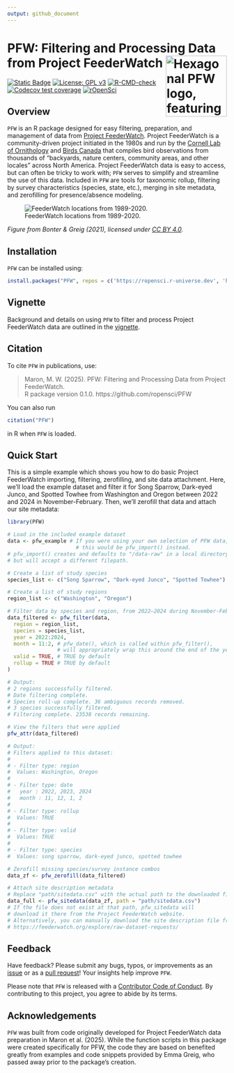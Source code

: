 ```yaml
---
output: github_document
---
```


# PFW: Filtering and Processing Data from Project FeederWatch <img src="man/figures/logo.png" align="right" width=140 alt="Hexagonal PFW logo, featuring a Dark-eyed Junco with a seed in its beak."/>

<!-- badges: start -->
[![Static
Badge](https://www.repostatus.org/badges/latest/active.svg)](https://www.repostatus.org/#active)
[![License: GPL
v3](https://img.shields.io/badge/License-GPL%20v3-blue.svg)](http://www.gnu.org/licenses/gpl-3.0)
[![R-CMD-check](https://github.com/ropensci/PFW/actions/workflows/R-CMD-check.yaml/badge.svg)](https://github.com/ropensci/PFW/actions/workflows/R-CMD-check.yaml)
[![Codecov test coverage](https://codecov.io/gh/ropensci/PFW/graph/badge.svg)](https://app.codecov.io/gh/ropensci/PFW)
[![rOpenSci](https://badges.ropensci.org/698_status.svg)](https://github.com/ropensci/software-review/issues/698)
<!-- badges: end -->

## Overview

`PFW` is an R package designed for easy filtering, preparation, 
and management of data from [Project FeederWatch](https://feederwatch.org/). 
Project FeederWatch is a community-driven project initiated in the 1980s
and run by the [Cornell Lab of Ornithology](https://www.birds.cornell.edu/home) and [Birds Canada](https://www.birdscanada.org/)
that compiles bird observations from thousands of "backyards, nature centers, 
community areas, and other locales" across North America. Project FeederWatch data is easy to access, 
but can often be tricky to work with; `PFW` serves to simplify and streamline the use of this data. 
Included in `PFW` are tools for taxonomic rollup, filtering by survey characteristics 
(species, state, etc.), merging in site metadata, and zerofilling for presence/absence modeling.

![FeederWatch locations from 1989-2020.](man/figures/feederwatch_map.jpg)

*Figure from Bonter & Greig (2021), licensed under [CC BY 4.0](https://creativecommons.org/licenses/by/4.0/).*

## Installation

`PFW` can be installed using:

```r
install.packages("PFW", repos = c('https://ropensci.r-universe.dev', 'https://cloud.r-project.org'))
```

## Vignette

Background and details on using `PFW` to filter and process Project FeederWatch data are outlined in the [vignette](https://ropensci.github.io/PFW/articles/PFW.html).

## Citation

To cite `PFW` in publications, use:

> Maron, M. W. (2025). PFW: Filtering and Processing Data from Project FeederWatch.  
> R package version 0.1.0. https://github.com/ropensci/PFW

You can also run

```r
citation("PFW")
```

in R when `PFW` is loaded.

## Quick Start

This is a simple example which shows you how to do basic Project FeederWatch importing, filtering, zerofilling, and site data attachment.
Here, we'll load the example dataset and filter it for Song Sparrow, Dark-eyed Junco, and Spotted Towhee from Washington
and Oregon between 2022 and 2024 in November-February. Then, we'll zerofill that data and attach our site metadata:

```r
library(PFW)

# Load in the included example dataset
data <- pfw_example # If you were using your own selection of PFW data, 
                      # this would be pfw_import() instead.
# pfw_import() creates and defaults to "/data-raw" in a local directory, 
# but will accept a different filepath.

# Create a list of study species
species_list <- c("Song Sparrow", "Dark-eyed Junco", "Spotted Towhee")

# Create a list of study regions
region_list <- c("Washington", "Oregon")

# Filter data by species and region, from 2022–2024 during November-February
data_filtered <- pfw_filter(data,
  region = region_list,
  species = species_list,
  year = 2022:2024,
  month = 11:2, # pfw_date(), which is called within pfw_filter(), 
                # will appropriately wrap this around the end of the year.
  valid = TRUE, # TRUE by default
  rollup = TRUE # TRUE by default
)

# Output:
# 2 regions successfully filtered.
# Date filtering complete.
# Species roll-up complete. 36 ambiguous records removed.
# 3 species successfully filtered.
# Filtering complete. 23538 records remaining.

# View the filters that were applied
pfw_attr(data_filtered)

# Output:
# Filters applied to this dataset:
#
# - Filter type: region 
#  Values: Washington, Oregon 
#
# - Filter type: date 
#   year : 2022, 2023, 2024 
#   month : 11, 12, 1, 2 
#
# - Filter type: rollup 
#  Values: TRUE 
#
# - Filter type: valid 
#  Values: TRUE 
#
# - Filter type: species 
#  Values: song sparrow, dark-eyed junco, spotted towhee 

# Zerofill missing species/survey instance combos
data_zf <- pfw_zerofill(data_filtered)

# Attach site description metadata
# Replace "path/sitedata.csv" with the actual path to the downloaded file
data_full <- pfw_sitedata(data_zf, path = "path/sitedata.csv")
# If the file does not exist at that path, pfw_sitedata will
# download it there from the Project FeederWatch website.
# Alternatively, you can manually download the site description file from:
# https://feederwatch.org/explore/raw-dataset-requests/
```

## Feedback

Have feedback? Please submit any bugs, typos, or improvements as an [issue](https://github.com/ropensci/PFW/issues) or as a [pull request](https://github.com/ropensci/PFW/pulls)!
Your insights help improve `PFW`. 

Please note that `PFW` is released with a [Contributor Code of Conduct](https://ropensci.github.io/PFW/CODE_OF_CONDUCT.html). By contributing to this project, you agree to abide by its terms.

## Acknowledgements

`PFW` was built from code originally developed for Project FeederWatch data preparation in Maron et al. (2025). 
While the function scripts in this package were created specifically for PFW, the code they are based on 
benefited greatly from examples and code snippets provided by Emma Greig, who passed away prior to the 
package's creation.
